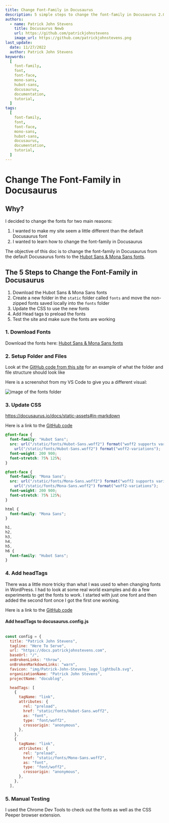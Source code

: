 ```yaml
---
title: Change Font-Family in Docusaurus
description: 5 simple steps to change the font-family in Docusaurus 2.0
authors:
  - name: Patrick John Stevens
    title: Docusaurus Newb
    url: https://github.com/patrickjohnstevens
    image_url: https://github.com/patrickjohnstevens.png
last_update:
  date: 11/27/2022
  author: Patrick John Stevens
keywords:
  [
    font-family,
    font,
    font-face,
    mono-sans,
    hubot-sans,
    docusaurus,
    documentation,
    tutorial,
  ]
tags:
  [
    font-family,
    font,
    font-face,
    mono-sans,
    hubot-sans,
    docusaurus,
    documentation,
    tutorial,
  ]
---
```


# Change The Font-Family in Docusaurus

## Why?

I decided to change the fonts for two main reasons:

1. I wanted to make my site seem a little different than the default Docusaurus font
2. I wanted to learn how to change the font-family in Docusaurus

The objective of this doc is to change the font-family in Docusaurus from the default Docusaurus fonts to the [Hubot Sans & Mona Sans fonts](https://github.com/mona-sans).

## The 5 Steps to Change the Font-Family in Docusaurus

1. Download the Hubot Sans & Mona Sans fonts
2. Create a new folder in the `static` folder called `fonts` and move the non-zipped fonts saved locally into the `fonts` folder
3. Update the CSS to use the new fonts
4. Add Head tags to preload the fonts
5. Test the site and make sure the fonts are working

### 1. Download Fonts

Download the fonts here: [Hubot Sans & Mona Sans fonts](https://github.com/mona-sans)

### 2. Setup Folder and Files

Look at the [GitHub code from this site](https://github.com/patrickjohnstevens/docublog/tree/main/PJSDocBlog/static/fonts) for an example of what the folder and file structure should look like

Here is a screenshot from my VS Code to give you a different visual:

![image of the fonts folder](/img/docusaurus-fonts-file-location.png)

### 3. Update CSS

https://docusaurus.io/docs/static-assets#in-markdown

Here is a link to the [GitHub code](https://github.com/patrickjohnstevens/docublog/blob/main/PJSDocBlog/src/css/custom.css)

```css @font-face
@font-face {
  font-family: "Hubot Sans";
  src: url("/static/fonts/Hubot-Sans.woff2") format("woff2 supports variations"),
    url("/static/fonts/Hubot-Sans.woff2") format("woff2-variations");
  font-weight: 200 900;
  font-stretch: 75% 125%;
}

@font-face {
  font-family: "Mona Sans";
  src: url("/static/fonts/Mona-Sans.woff2") format("woff2 supports variations"),
    url("/static/fonts/Mona-Sans.woff2") format("woff2-variations");
  font-weight: 200 900;
  font-stretch: 75% 125%;
}

html {
  font-family: "Mona Sans";
}

h1,
h2,
h3,
h4,
h5,
h6 {
  font-family: "Hubot Sans";
}
```

### 4. Add headTags

There was a little more tricky than what I was used to when changing fonts in WordPress. I had to look at some real world examples and do a few experiments to get the fonts to work. I started with just one font and then added the second font once I got the first one working.

Here is a link to the [GitHub code](https://github.com/patrickjohnstevens/docublog/blob/main/PJSDocBlog/docusaurus.config.js)

#### Add headTags to docusaurus.config.js

```js

const config = {
  title: "Patrick John Stevens",
  tagline: "Here To Serve",
  url: "https://docs.patrickjohnstevens.com",
  baseUrl: "/",
  onBrokenLinks: "throw",
  onBrokenMarkdownLinks: "warn",
  favicon: "img/Patrick-John-Stevens_logo_lightbulb.svg",
  organizationName: "Patrick John Stevens",
  projectName: "docublog",

  headTags: [
    {
      tagName: "link",
      attributes: {
        rel: "preload",
        href: "static/fonts/Hubot-Sans.woff2",
        as: "font",
        type: "font/woff2",
        crossorigin: "anonymous",
      },
    },
    {
      tagName: "link",
      attributes: {
        rel: "preload",
        href: "static/fonts/Mono-Sans.woff2",
        as: "font",
        type: "font/woff2",
        crossorigin: "anonymous",
      },
    },
  ],
```

### 5. Manual Testing

I used the Chrome Dev Tools to check out the fonts as well as the CSS Peeper browser extension.
